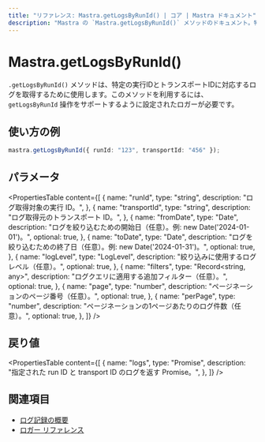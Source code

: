 ```yaml
---
title: "リファレンス: Mastra.getLogsByRunId() | コア | Mastra ドキュメント"
description: "Mastra の `Mastra.getLogsByRunId()` メソッドのドキュメント。特定の実行 ID とトランスポート ID のログを取得します。"
---
```


# Mastra.getLogsByRunId()

`.getLogsByRunId()` メソッドは、特定の実行IDとトランスポートIDに対応するログを取得するために使用します。このメソッドを利用するには、`getLogsByRunId` 操作をサポートするように設定されたロガーが必要です。

## 使い方の例

```typescript copy
mastra.getLogsByRunId({ runId: "123", transportId: "456" });
```


## パラメータ

<PropertiesTable
  content={[
    {
      name: "runId",
      type: "string",
      description: "ログ取得対象の実行 ID。",
    },
    {
      name: "transportId",
      type: "string",
      description: "ログ取得元のトランスポート ID。",
    },
    {
      name: "fromDate",
      type: "Date",
      description: "ログを絞り込むための開始日（任意）。例: new Date('2024-01-01')。",
      optional: true,
    },
    {
      name: "toDate",
      type: "Date",
      description: "ログを絞り込むための終了日（任意）。例: new Date('2024-01-31')。",
      optional: true,
    },
    {
      name: "logLevel",
      type: "LogLevel",
      description: "絞り込みに使用するログレベル（任意）。",
      optional: true,
    },
    {
      name: "filters",
      type: "Record<string, any>",
      description: "ログクエリに適用する追加フィルター（任意）。",
      optional: true,
    },
    {
      name: "page",
      type: "number",
      description: "ページネーションのページ番号（任意）。",
      optional: true,
    },
    {
      name: "perPage",
      type: "number",
      description: "ページネーションの1ページあたりのログ件数（任意）。",
      optional: true,
    },
  ]}
/>

## 戻り値

<PropertiesTable
  content={[
    {
      name: "logs",
      type: "Promise<any>",
      description: "指定された run ID と transport ID のログを返す Promise。",
    },
  ]}
/>

## 関連項目

- [ログ記録の概要](../../docs/observability/logging.mdx)
- [ロガー リファレンス](../../reference/observability/logger.mdx)